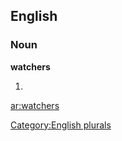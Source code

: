 
==English==

===Noun===
'''watchers'''

# {{plural of|[[watcher]]}}

[[Category:English plurals]]

[[ar:watchers]]